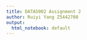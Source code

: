 ```yaml
---
title: DATA5002 Assignment 2
author: Ruiyi Yang Z5442708
output:
  html_notebook: default
---
```



